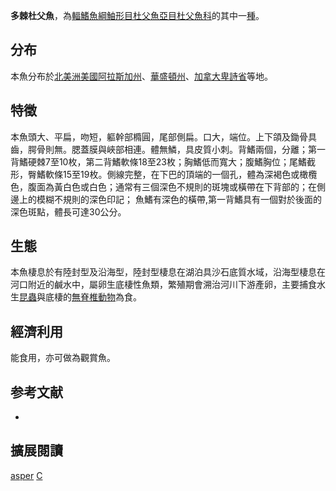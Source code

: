 {{Speciesbox
| name = 多棘杜父魚
| image = Cottus asper.jpeg
| image_width = 250px
| status = NE
| status_system = IUCN3.1
| genus = Cottus
| species = asper
| authority = [[Richardson|Richardson]], 1836
| synonyms = *''Centridermichthys asper''<br /><small>Richardson, 1836</small>
*''Centridermichthys parvus''<br /><small>Girard, 1854</small>
*''Cottopsis asper''<br /><small>Richardson, 1836</small>
*''Cottopsis parvus''<br /><small>Girard, 1854</small> ''
*''Trachidermus richardsonii''<br /><small>Heckel, 1837</small> ''
}}
'''多棘杜父魚'''，為[[輻鰭魚綱|輻鰭魚綱]][[鮋形目|鮋形目]][[杜父魚亞目|杜父魚亞目]][[杜父魚科|杜父魚科]]的其中一[[種|種]]。

==分布==
本魚分布於[[北美洲|北美洲]][[美國|美國]][[阿拉斯加州|阿拉斯加州]]、[[華盛頓州|華盛頓州]]、[[加拿大|加拿大]][[卑詩省|卑詩省]]等地。

==特徵==
本魚頭大、平扁，吻短，軀幹部橢圓，尾部側扁。口大，端位。上下頜及鋤骨具齒，腭骨則無。腮蓋膜與峽部相連。體無鱗，具皮質小刺。背鰭兩個，分離；第一背鰭硬棘7至10枚，第二背鰭軟條18至23枚；胸鰭低而寬大；腹鰭胸位；尾鰭截形，臀鰭軟條15至19枚。側線完整，在下巴的頂端的一個孔，體為深褐色或橄欖色，腹面為黃白色或白色；通常有三個深色不規則的斑塊或橫帶在下背部的；在側邊上的模糊不規則的深色印記； 魚鰭有深色的橫帶,第一背鰭具有一個對於後面的深色斑點，體長可達30公分。

==生態==
本魚棲息於有陸封型及沿海型，陸封型棲息在湖泊具沙石底質水域，沿海型棲息在河口附近的鹹水中，屬卵生底棲性魚類，繁殖期會溯治河川下游產卵，主要捕食水生[[昆蟲|昆蟲]]與底棲的[[無脊椎動物|無脊椎動物]]為食。

==經濟利用==
能食用，亦可做為觀賞魚。

==参考文献==
*{{FishBase_species|genus=Cottus|species=asper|year=2011|month=12}}

==擴展閱讀==
{{refbegin}}
{{wikispecies-inline|Cottus asper|多棘杜父魚}}
{{refend}}
{{Taxonbar|from=Q1094288}}

[[Category:杜父魚屬|asper]]
[[Category:1836年描述的魚類|C]]

{{鮋形目小作品}}